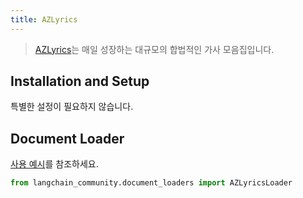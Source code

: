 ```yaml
---
title: AZLyrics
---
```


>[AZLyrics](https://www.azlyrics.com/)는 매일 성장하는 대규모의 합법적인 가사 모음집입니다.

## Installation and Setup

특별한 설정이 필요하지 않습니다.


## Document Loader

[사용 예시](/oss/integrations/document_loaders/azlyrics)를 참조하세요.

```python
from langchain_community.document_loaders import AZLyricsLoader
```